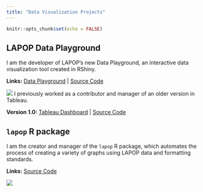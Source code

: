 ```yaml
---
title: "Data Visualization Projects"
---
```


```r
knitr::opts_chunk$set(echo = FALSE)
```

## LAPOP Data Playground

I am the developer of LAPOP's new Data Playground, an interactive data visualization tool created in RShiny.    

**Links:** [Data Playground](https://centerforglobaldemocracy.shinyapps.io/lapop-shiny/
) | [Source Code](https://github.com/lapop-central/lapop-shiny)

![](images/Screenshot 2025-01-24 002733.png)
I previously worked as a contributor and manager of an older version in Tableau.  

**Version 1.0:** [Tableau Dashboard](https://public.tableau.com/app/profile/lapop.central/viz/LAPOPV3_2/Combination?publish=yes) | [Source Code](https://github.com/vanderbilt-data-science/lapop-dashboard/tree/remove-label-numbers)

## `lapop` R package

I am the creator and manager of the `lapop` R package, which automates the process of creating a variety of graphs using LAPOP data and formatting standards. 

**Links:** [Source Code](https://github.com/lapop-central/lapop-viz)

![](_gallery/img/db1.svg)



